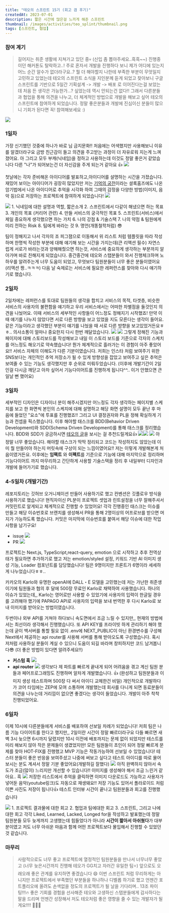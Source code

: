 ```yaml
---
title: "테오의 스프린트 15기 (회고 겸 후기)"
createdAt: 2023-07-01
description: 짧은 시간에 많은걸 느끼게 해준 스프린트
thumbnail: /images/activities/teo_splint/thumbnail.png
tags: [스프린트, 협업]
---
```


### 참여 계기

> 길어지는 취준 생활에 지쳐가고 있던 중💀 (신입 좀 뽑아주세요..흑흑~~) 진행중이던 해커톤도 탈락하고..!
> 주로 혼자서 개발을 진행하다 보니 제가 어디에 있는지 어느 순간 알수가 없더라구요..? 뭘 더 해야할지 나한테 부족한 부분이 무엇일지 고민하고 있었는데 테오의 스프린트 소식을 지인분께 듣게 되었고 찾아보니 구글 스프린트를 기반으로 5일간 기획설계 -> 개발 -> 배포 로 이어진다는걸 보았는데 처음 든 생각은 가능한가...? 싶었는데 역시 안되는건 없다!! 그래서 다른분들과 협업을 통해 의견을 나누고, 더 체계적인 방법으로 개발을 해보고 싶어 테오의 스프린트에 참여하게 되었습니다. 정말 좋은분들과 개발에 진심이신 분들이 많으니 기회가 된다면 꼭! 참여해보세요 :)

![](/images/activities/teo_splint/1.png)

### 1일차

가장 신기했던 것중에 하나가 바로 님 금지문화!! 처음에는 어색했지만 사용해보니 이유를 알겠더라구요 금방 친근감이 들고 의견을 주고받는 과정이 더 자유로워 지는게 느껴졌어요. 아 그리고 모두 부캐(닉네임)을 정하고 사용하는데 이것도 정말 좋은거 같았습니다 다른 "나"가 되어보는건 더 자신감을 주게 되는거 같아요 👍
![](/images/activities/teo_splint/2.png)

첫날에는 각자 준비해온 아이디어를 발표하고,아이디어를 설명하는 시간을 가졌습니다. 재밌어 보이는 아이디어가 굉장히 많았지만 저는 [기억의 궁전](https://namu.wiki/w/%EA%B8%B0%EC%96%B5%EC%9D%98%20%EA%B6%81%EC%A0%84)이라는 셜록홈즈에도 나온 암기법에서 나온 아이디어로 추억을 시각화 하여 그때의 감정을 다양한 방법(이미지, 음악 등)으로 저장하는 프로젝트에 참여하게 되었습니다!
![](/images/activities/teo_splint/3.png)

![](/images/activities/teo_splint/4.png) 1. 닉네임에 대한 설명과 역할, 짧은소개 2. 스프린트에서 다같이 해냈으면 하는 목표 3. 개인의 목표 (커리어 관련) 4. 만들 서비스의 궁극적인 목표 5. 스프린트(서비스)에서 제일 중요하게 생각했으면 하는 가치 6. 나의 강점 & 기술스택 7. 나의 약점 & 팀원에게 미리 전하는 Risk 8. 팀에게 바라는 것 9. 명언(개똥철학처럼) 😎

팀이 정해지고 나서 각자의 조 피그잼으로 이동해서 위 리스트 처럼 템플릿을 따라 작성하며 한명씩 작성한 부분에 대해 얘기해 보는 시간을 가지는데(큰 리액션 필수) 자연스럽게 서로가 바라는것과 양해해줬으면 하는것, 서비스에 중요하게 생각하는 부분까지 알아가며 바로 친해지게 되었습니다. 중간중간에 테오와 스탭분들이 와서 진행체크하며 노하우를 알려주는게 너무 도움이 되었고, 무엇보다 팀원분들이 너무 좋은 분들이였어요(리액션 짱..ㅋㅋㅋ) 다음 날 숙제로는 서비스에 필요한 레퍼런스를 찾아와 다시 얘기하기로 했습니다.

### 2일차

2일차에는 레퍼런스를 토대로 팀원들의 생각을 합치고 서비스의 목적, 타겟층, 비슷한 서비스의 사용자의 불편함을 얘기하고 우리 서비스에서는 어떠한 차별점을 둘것인지 의견을 나눴어요. 이때 서비스의 세부적인 사항들이 어느정도 정해지기 시작했죠! 만약 이때 얘기를 나누지 않았다면 서로 다른 방향을 보고 있었을 지도 모른다는 생각이 들어요. 같은 기능이라고 생각했던 부분이 얘기를 나눴을 때 서로 다른 방향을 보고있었거든요ㅎㅎ.. 의사소통이 얼마나 중요한지 다시 한번 깨달았습니다.
![](/images/activities/teo_splint/5.png) ![](/images/activities/teo_splint/6.png) 그렇게 정해진 기능과 페이지에 대해 스토리보드를 작성해보고 내일 이 스토리 보드를 기준으로 각자의 스케치를 어느정도 해오기로 약속했습니다! 뭔가 체계적으로 흘러가는 이 경험이 아주 좋았어요!! 서비스 자체의 이해도가 다른 기분이였습니다. 저희는 인스타 처럼 보여주기 위한 SNS보다는 개인적인 추억 저장소가 될 수 있게 방향성을 잡았고 보여주고 싶은 추억은 보여줄 수 있는 기능도 생각했지만 후 순위로 미뤄두었습니다. (이후에 개발기간이 2일 인걸 다시금 깨닫고 아차 싶어서 기능다이어트를 진행하게 됩니다^^.. 이거 안했으면 큰일날 뻔 했어요)

### 3일차

세부적인 디자인은 디자이너 분이 해주시겠지만 어느정도 각자 생각하는 페이지별 스케치를 보고 한 화면씩 본인의 스케치에 대해 설명하고 해당 화면 설명이 모두 끝난 후 마음에 들었던 "요소"에 투표를 진행했죠!! 그리고 UI 결정권자와 PL을 정해 확실하게 기능과 컨셉을 픽스했습니다. 이후 해야할 태스크를 BDD(Behavior Driven Development)와 SDD(Schema Driven Development)를 통해 태스크를 정리했습니다. BDD와 SDD가 궁금하시면 [테오의 글](https://velog.io/@teo/behavior-driven-development-schema-driven-development)을 보시는 걸 추천드릴게요👍
![](/images/activities/teo_splint/7.png)![](/images/activities/teo_splint/8.png) ![](/images/activities/teo_splint/9.png)
아 정말 너무 좋았습니다. 해야할 태스크가 딱딱 정리되고 코드는 작성하지도 않았는데 이미 뭘 만들어야 하는지 머릿속에 구상이 되는 느낌이였어요!! 저는 이렇게 개발해본게 처음이였거든요. 이후에는 **임팩트** 와 **이펙트**를 기준으로 기능에 대해 마지막으로 정리하며 기능다이어트 까지 마무리하고 간단하게 사용할 기술스택을 정리 후 내일부터 디자인과 개발에 들어가기로 했습니다.

### 4-5일차 (개발기간)

레포지토리는 깃허브 오거니제이션 만들어 사용하기로 했고 컨벤션은 깃플로우 방식을 사용하기로 했습니다! 현직자이신 PL분이 프로젝트 셋업과 린트설정을 너무 잘해주셔서 커밋린트로 알게되고 체계적으로 진행할 수 있었어요! 각각 진행중인 태스크는 이슈를 만들고 해당 이슈번호로 브랜치를 생성해서 PR을 통해 2명이상의 어프로브를 받으면 머지가 가능하도록 했습니다. 커밋은 마지막에 이슈번호를 붙여서 해당 이슈에 대한 작업사항을 남기구요!

- issue ![](/images/activities/teo_splint/10.png)
- PR ![](/images/activities/teo_splint/11.png)

프로젝트는 Next.js, TypeScript,react-query, emotion 으로 시작하고 추후 전역상태가 필요하면 추가하기로 했고
저는 emotion/styled 설정, 키워드 기반 AI 이미지 생성 기능, Loader 컴포넌트를 담당했습니다! 팀은 9명이지만 프론트가 6명이라 세세하게 나누었습니다ㅎㅎ..

카카오의 Karlo와 유명한 openAI에 DALL・E 모델을 고민했는데 저는 가난한 취준생이기에 팀원들과 협의 후 달에 500장 무료인 Karlo로 채택하여 사용했습니다.
하나의 이슈가 있었는데,, Karlo는 영어로만 사용할 수 있었기에 사용자의 입력이 한글일 경우를 고려해야 했기에 PAPAGO API로 사용자의 입력을 보내 번역한 후 다시 Karlo로 보내 이미지를 받아오는 방법이였습니다.

두번이나 외부 API를 거쳐야 하다보니 속도면에서 조금 느릴 수 있지만,, 현재의 방법에서는 최선이라 생각해서 진행했습니다. 또 API KEY를 프라이빗 하게 관리하기 해야 했는데 굳이 백서버를 통할 필요 없이 .env에 NEXT_PUBLIC이 아닌 환경변수를 구성해 Next에서 제공하는 api router를 사용해 서버를 통해 받아오도록 구성했습니다. 혹시 저처럼 사용하실 분들이 계실 수 있으니 도움이 되길 바라며 창피하지만 코드 남겨봅니다😎 (더 좋은 방법이 있다면 알려주세요!!)

- **커스텀 훅**
  ![](/images/activities/teo_splint/12.png)
- **api router**
  ![](/images/activities/teo_splint/13.png) 생각보다 제 파트를 빠르게 끝내게 되어 어려움을 겪고 계신 팀원 분들과 페어프로그래밍도 진행하며 알차게 개발했습니다. 👍 (완성하고 팀원분들과 이미지 생성 테스트하며 500장 다 써서 아이디 교체한건 비밀) 개인적으로 개발하다가 코어 타임에는 ZEP에 모여 소통하며 개발했는데 회사를 다니게 되면 동료분들이 의견을 나누는데 거리낌이 없으면 좋겠다는 생각이 들었습니다. 개발이 아주 착착 진행되었어요.

### 6일차

이제 10시에 다른분들에게 서비스를 배포하여 선보일 차례가 되었습니다! 저희 팀은 나름 기능 다이어트를 한다고 했지만,, 2일이란 시간이 정말 빠르더라구요 다들 빠르면 새벽 3시 늦으면 6시까지 달렸지만 10시 이전에 배포까지는 문제 없이 되었지만 테스트를 미리 해보지 않아 작은 문제들이 생겼었지만! 모든 팀원들이 초인이 되어 정말 빠르게 문제를 찾아 HOT-FIX를 진행했고 MVP 기능은 작동가능하여 선보일 수 있었습니다! 테스터 분들이 좋은 반응을 보여주셨고 나중에 써보고 싶다고 테스트 아이디를 따로 물어보시는 분도 계셔서 정말 기분 좋았어요(개발하길 잘했다) ![](https://velog.velcdn.com/images/y_cow/post/1f9d417e-60dc-400a-bf34-11db229b6604/image.gif) 아직 완벽하지 않아서 속도가 조금(많이) 느리지만 개선할 수 있습니다!! 이미지를 생성해야 해서 조금 느린거 같아요.. 흑 ![](/images/activities/teo_splint/14.png) 저장한 리스트에서 추억을 클릭하면 이미지 다운로드도 가능하고 사용자가 넣어둔 음악(youtube링크)도 자동으로 재생돼요!! 저장 기능도 있어서 폴라로이드 처럼 이쁜 사진도 저장이 됩니다👍
테스트 인터뷰 시간이 끝나고 팀원분들과 회고를 진행했습니다

![](/images/activities/teo_splint/15.png) 1. 프로젝트 결과물에 대한 회고 2. 협업과 팀에대한 회고 3. 스프린트, 그리고 나에 대한 회고
각각 Liked, Learned, Lacked, Longed for을 작성하고 발표했는데 정말 팀원분들 모두 늦게까지 고생했는데 힘들었다가 아니라 **시간이 짧아서 아쉬웠다**가 대부분이였고 저도 너무 아쉬운 마음과 함께 어떤 프로젝트보다 몰입해서 진행할 수 있었던 것 같습니다.

### 마무리

> 사람적으로도 너무 좋고 프로젝트에 열정적인 팀원분들을 만나서 너무너무 좋았고 (너무 늦은시간까지 진행해 테오가 GG치고 자러간 유일한 팀⭐️) 앞으로도 오래오래 좋은 관계를 유지하면 좋겠습니다 😄 이번 스프린트 처럼 무리하게는 아니지만 프로젝트에서 부족했던 부분들을 하나하나 디벨롭 하기로 했고 언젠간 포트폴리오에 올려도 손색없을 정도의 프로젝트가 될 날을 기다리며.. 13조 파이팅!!!🔥
> 좋은 기회를 경험을 선사해준 테오와 고생하신 스탭분들에게 감사하다는 말을 드리며 언젠간 성장해서 저도 테오처럼 좋은 영향을 줄 수 있는 개발자가 될게요!!!! 🙇‍♂️🫡
